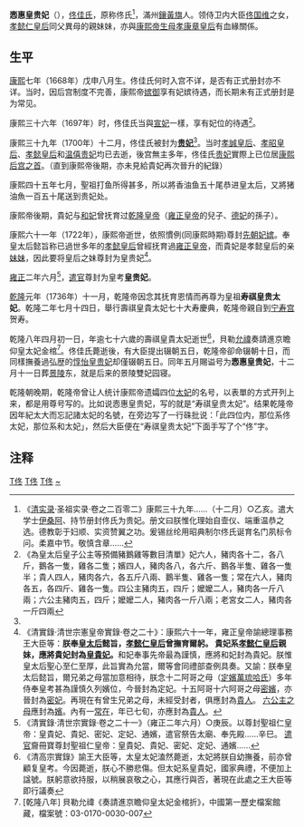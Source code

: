 {{東亞女性歷史人物
|名稱 = 悫惠皇贵妃 佟佳氏
|身份 = 大清帝國皇貴妃
|國家 = 
|時代 = 
|屆數 = 
|前任 = 
|繼任 = 
|圖片名稱 = Imperial Noble Consort Quehui.jpg
|圖片大小 = 
|圖片說明 = 
|姓 = [[佟佳氏|佟佳氏]]
|穆坤 = <!--清代八旗满洲人物专用-->
|名 = 
|姓名 = 
|字 = 
|最高職務 = 
|封爵 = 
|封號 = 
|位號 = 康熙三十九年（1700年）: 贵妃 <br> 雍正二年（1724年）: 皇考皇贵妃<br>乾隆元年（1736年）: 皇祖寿祺皇贵太妃
|位階 = 
|品階 = 
|御稱號 = <!--日本皇族之稱號-->
|宮號1 = <!--日本皇族之宮號-->
|宮號2 = <!--朝鮮王族之宮號-->
|封地 = 
|湯沐邑 = 
|神號 = 
|尊號 = 
|徽號 = 壽祺皇貴太妃
|信仰 = <!--指的是宗教信仰-->
|旗籍 = 满洲[[镶黄旗|镶黄旗]]
|氏族 = 
|府邸 = 
|世系 = 
|初名 = 
|乳名 = <!--日本、朝鮮、琉球以外人物用-->
|幼名 = <!--日本人用-->
|兒名 = <!--朝鮮人用-->
|童名 = <!--琉球人用-->
|小字 = 
|號 = 
|法號 = 
|院號 = 
|其他名號 = 
|出生日期 = 康熙七年戊申八月 <br> 1668年
|出生地點 = 
|婚年 = 
|逝世日期 = 乾隆八年癸亥四月初一 <br> {{death year and age|1743|1668}}
|逝世地點 = 
|諡號 = 悫惠皇贵妃
|墓葬 = 景陵皇贵妃园寝
|祠廟 = 
|父親 = 领侍卫内大臣承恩公[[佟国维|佟国维]]
|嫡母 = 
|母親 = 赫舍里氏
|夫 = 聖祖仁皇帝[[康熙帝|玄燁]]
|婚姻名份 = 妾室
|夫之父 = 世祖章皇帝[[顺治帝|福臨]]
|夫之母 = [[孝康章皇后|孝康章皇后]]佟佳氏
|夫之嫡母 = [[世祖廢后|世祖元皇后]]博爾濟吉特氏<br>[[孝惠章皇后|孝惠章皇后]]博爾濟吉特氏
|夫之元配 = [[孝诚仁皇后|孝诚仁皇后]]赫舍里氏
|夫之正室 = 
|夫之繼室 =[[孝昭仁皇后|孝昭仁皇后]]紐祜祿氏<br>[[孝懿仁皇后|孝懿仁皇后]]佟佳氏
|夫之平妻 = 
|夫之側室 = [[孝恭仁皇后|孝恭仁皇后]]烏雅氏<br>[[惇怡皇貴妃|惇怡皇貴妃]]瓜爾佳氏
|兄弟 = [[隆科多|隆科多]]<br>[[慶復|慶復]]
|姊妹 = [[孝懿仁皇后|孝懿仁皇后]]佟佳氏
|嫡兄弟 = 
|嫡姊妹 = 
|庶兄弟 = 
|庶姊妹 = 
|同胞兄弟 = 
|同胞姊妹 = 
|異母兄弟 = 
|異母姊妹 = 
|異父兄弟 = 
|異父姊妹 = 
|繼兄弟 = 
|繼姊妹 = 
|子 = 
|女 = 
|養子 = 
|養女 = 
|繼子 = 
|繼女 = 
|其他親屬 = 曾祖父: [[佟养真|佟养真]] <br> 祖父: [[佟图赖|佟图赖]] <br> 伯父：[[佟国纲|佟国纲]] <br> 姑母：[[孝康章皇后|孝康章皇后]]佟佳氏
|經歷 = 
|著作 = 
|注釋=
}}
'''悫惠皇贵妃'''（{{bd|1668年||1743年|CatIdx=T}}），[[佟佳氏|佟佳氏]]，原称佟氏<ref name="a1">《[[清实录|清实录]]·圣祖实录·卷之二百零二》康熙三十九年……（十二月）○乙亥。遣大学士[[伊桑阿|伊桑阿]]、持节册封佟氏为贵妃。册文曰朕惟化理始自壸仪、端重温恭之选。德教彰于妇顺、实资赞翼之功。爰锡丝纶用昭典制尔佟氏诞育名门夙标令问。柔嘉中节。敬慎含章……</ref>，滿州[[鑲黃旗|鑲黃旗]]人。领侍卫内大臣[[佟国维|佟国维]]之女，[[孝懿仁皇后|孝懿仁皇后]]同父異母的親妹妹，亦與[[康熙帝|康熙帝]][[生母|生母]][[孝康章皇后|孝康章皇后]]有血緣關係。

==生平==
[[康熙|康熙]]七年（1668年）戊申八月生。佟佳氏何时入宫不详，是否有正式册封亦不详。当时，因后宫制度不完善，康熙帝[[妃嬪|嫔御]]享有妃嫔待遇，而长期未有正式册封是为常见。

康熙三十六年（1697年）时，佟佳氏当與[[宣妃|宣妃]]一樣，享有妃位的待遇<ref>《為皇太后皇子公主等預備豬鵝雞等數目清單》妃六人，豬肉各十二，各八斤，鵝各一隻，雞各二隻；嬪四人，豬肉各八，各六斤、鵝各半隻、雞各一隻半；貴人四人，豬肉各六，各五斤八兩、鵝半隻、雞各一隻；常在六人，豬肉各五，各四斤、雞各一隻。四公主豬肉五，四斤；嬤嬤二人，豬肉各一斤八兩；六公主豬肉五，四斤；嬤嬤二人，豬肉各一斤八兩；老宮女二人，豬肉各一斤四兩</ref>。

康熙三十九年（1700年）十二月，佟佳氏被封为'''[[贵妃|贵妃]]'''<ref name="a1" />。当时[[孝誠仁皇后|孝誠皇后]]、[[孝昭仁皇后|孝昭皇后]]、[[孝懿仁皇后|孝懿皇后]]和[[温僖贵妃|温僖贵妃]]均已去逝，後宫無主多年，佟佳氏[[贵妃|贵妃]]實際上已位居[[後宮|康熙后宫之首]]。（直到康熙帝後期，亦未見給貴妃再次晉升的紀錄）

康熙四十五年七月，聖祖打鱼所得甚多，所以將香油鱼五十尾恭进皇太后，又將猪油魚一百五十尾送到贵妃处。

康熙帝後期，貴妃与[[惇怡皇貴妃|和妃]]曾抚育过[[乾隆皇帝|乾隆皇帝]]（[[雍正皇帝|雍正皇帝]]的兒子、[[孝恭仁皇后|德妃]]的孫子）。

康熙六十一年（1722年），康熙帝逝世，依照慣例(同康熙時期)尊封[[先朝君主遺孀|先朝妃嫔]]。奉皇太后懿旨称已過世多年的[[孝懿仁皇后|孝懿皇后]]曾經抚育過[[雍正皇帝|雍正皇帝]]，而貴妃是孝懿皇后的亲[[妹妹|妹妹]]，因此要将皇后之妹尊封为皇贵妃<ref>《清實錄·清世宗憲皇帝實錄·卷之二十》：康熙六十一年，雍正皇帝諭總理事務王大臣等：'''朕奉[[孝恭仁皇后|皇太后]]懿旨，[[孝懿仁皇后|孝懿仁皇后]]曾撫育爾躬。 貴妃系[[孝懿仁皇后|孝懿仁皇后]]親妹，應將貴妃封為[[皇貴妃|皇貴妃]]。 '''和妃奉事先帝最為謹慎，應將和妃封為貴妃。朕惟皇太后聖心至仁至厚，此旨實為允當，爾等會同禮部查例具奏。又諭：朕奉皇太后懿旨，爾兄弟之母當加意相待，朕念十二阿哥之母（[[定妃萬琉哈氏|定嬪萬琉哈氏]]）多年侍奉皇考甚為謹慎久列嬪位，今晉封為定妃。十五阿哥十六阿哥之母[[順懿密太妃|密嬪]]，亦晉封為[[順懿密太妃|密妃]]。再現在有曾生兄弟之母，未經受封者，俱應封為[[貴人|貴人]]。 [[贵人郭络罗氏|六公主之母]]應封為[[嬪|嬪]]。內有一[[常在|常在]]，年已七旬，亦應封為[[貴人|貴人]]。 </ref>。

[[雍正|雍正]]二年六月<ref>《清實錄·清世宗實錄·卷之二十一》（雍正二年六月）○庚辰。以尊封聖祖仁皇帝：皇貴妃、貴妃、密妃、定妃、通嬪，遣官祭告太廟、奉先殿……辛巳。 [[遣官|遣官]]齎冊寶尊封聖祖仁皇帝：皇貴妃、貴妃、密妃、定妃、通嬪……</ref>，[[遣官|遣官]]尊封为皇考'''皇贵妃'''。

[[乾隆|乾隆]]元年（1736年）十一月，乾隆帝因念其抚育恩情而再尊为皇祖'''寿祺皇贵太妃'''。乾隆二年七月十四日，舉行壽祺皇貴太妃七十大寿慶典，乾隆帝親自到[[宁寿宫|宁寿宫]]贺寿。

乾隆八年四月初一日，年逾七十六歲的壽祺皇貴太妃逝世<ref>《清高宗實錄》諭王大臣等，太皇太妃溘然薨逝，太妃將朕自幼撫養，前亦曾顧复皇考。今因薨逝，朕心不勝悲傷。但太妃系皇貴妃，國家典禮，不便加上諡號。朕躬意欲持服，以稍展哀敬之心，其應行與否，著現在此處之王大臣等即行議奏 </ref>，貝勒[[允禕|允禕]]奏請進京瞻仰皇太妃金棺<ref> [乾隆八年] 貝勒允禕《奏請進京瞻仰皇太妃金棺折》，中國第一歷史檔案館藏，檔案號：03-0170-0030-007</ref>。佟佳氏薨逝後，有大臣提出辍朝五日，乾隆帝卻命辍朝十日，而同樣撫養過弘歴的[[惇怡皇贵妃|惇怡皇贵妃]]却僅辍朝五日。同年五月賜谥号为'''悫惠皇贵妃'''，十二月十一日葬[[清景陵|景陵]]东，就是后来的景陵雙妃园寝。

乾隆朝晚期，乾隆帝曾让人统计康熙帝遗孀四位[[太妃|太妃]]的名号，以表單的方式开列上来，都是用尊号写的。比如说悫惠皇贵妃，写的就是“寿祺皇贵太妃”。结果乾隆帝因年紀太大而忘記諸太妃的名號，在旁边写了一行硃批说：「此四位内，那位系佟太妃，那位系和太妃」，然后大臣便在“寿祺皇贵太妃”下面手写了个“佟”字。

== 注释 ==
{{Reflist}}
{{清圣祖皇室}}
[[Category:清圣祖妃嫔|T佟]]
[[Category:清朝皇贵妃|T佟]]
[[Category:鑲黃旗滿洲人|T佟]]
[[Category:佟佳氏|~]]